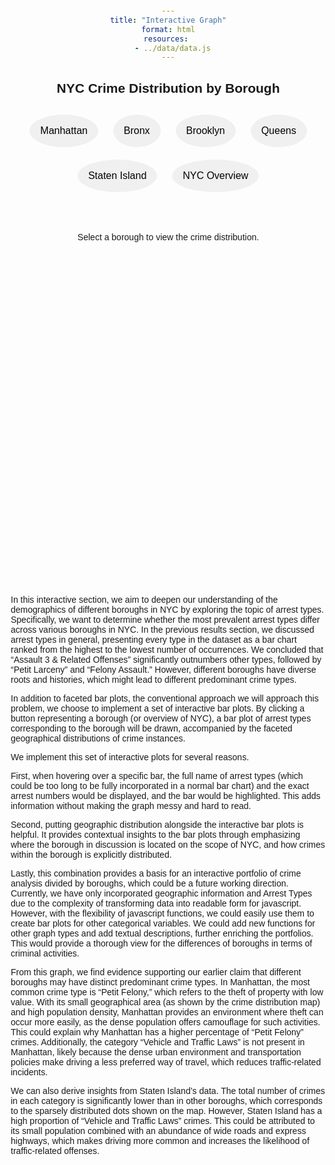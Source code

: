 ```yaml
---
title: "Interactive Graph"
format: html
resources: 
  - ../data/data.js
---
```


## NYC Crime Distribution by Borough

```{=html}
<style>
  body {
    font-family: Arial, sans-serif;
    text-align: center;
    margin: 20px;
  }
  .button-group {
    margin: 20px;
  }
  button {
    margin: 10px;
    padding: 15px;
    font-size: 16px;
    cursor: pointer;
    border: 2px solid transparent;
    border-radius: 50%;
    background-color: #f0f0f0;
    transition: border 0.3s ease, background-color 0.3s ease;
  }
  button:focus {
    outline: none;
    border: 2px dotted #007BFF;
    background-color: #e6f7ff;
  }
  button:hover {
    background-color: #d9d9d9;
  }
  #image-container {
    margin-top: 20px;
    display: inline-block;
  }
  #chart-container {
    margin-top: 20px;
    display: inline-block;
    width: 450px;
    height: 450px;
  }
  img {
    max-width: 100%;
    max-height: 600px;
  }
  .bar {
    fill: steelblue;
  }
  .bar:hover {
    fill: darkorange;
  }
  .axis-label {
    font-size: 12px;
  }
</style>

<div class="button-group">
  <button onclick="showImage('Manhattan')">Manhattan</button>
  <button onclick="showImage('Bronx')">Bronx</button>
  <button onclick="showImage('Brooklyn')">Brooklyn</button>
  <button onclick="showImage('Queens')">Queens</button>
  <button onclick="showImage('Staten Island')">Staten Island</button>
  <button onclick="showImage('NYC')">NYC Overview</button>
</div>

<div id="visualizations">
  <div id="image-container">
    <p>Select a borough to view the crime distribution.</p>
  </div>
  <div id="chart-container">
    <!-- D3 bar chart will be rendered here -->
  </div>
</div>

<div style="margin-top: 80px;">
<script src="../data/data.js"></script>
<script src="https://d3js.org/d3.v7.min.js"></script>
<script>
  // Function to dynamically display the correct image and bar chart
  function showImage(boroughName) {
    // Update the image
    const imageContainer = document.getElementById('image-container');
    imageContainer.innerHTML = `<img src="https://raw.githubusercontent.com/jdai0/EDAV_Final_Project_Group4/refs/heads/main/images/arrest_locations_${boroughName}.png" alt="${boroughName} Crime Distribution">`;

    // Render the bar chart (use 'OFNS_DESC' by default)
    renderBarChart(boroughName, 'OFNS_DESC');
  }

  function renderBarChart(boroughName, variable) {
    
    const boroughMapping = {
      "Brooklyn": "B",
      "Manhattan": "M",
      "Bronx": "K",
      "Queens": "Q",
      "Staten Island": "S"
    };

    let boroughData;
    if (boroughName === "NYC") {
      // Use the entire dataset for "NYC"
      boroughData = data;
    } else {
      const borough = boroughMapping[boroughName];
      if (!borough) {
        console.error(`No abbreviation found for borough: ${boroughName}`);
        return;
      }
      boroughData = data.find(d => d.ARREST_BORO === borough);
      if (!boroughData) {
        console.error(`No data found for borough: ${boroughName}`);
        return;
      }
    }

    const crimes = boroughName === "NYC"
      ? boroughData.flatMap(d => d.crimes) 
      : boroughData.crimes;

    // Process crimes data based on the selected variable
    const aggregatedData = crimes.reduce((acc, crime) => {
      const crimeVariable = crime[variable]; 
      const count = crime.count[0];

      if (!acc[crimeVariable]) {
        acc[crimeVariable] = 0;
      }

      acc[crimeVariable] += count;

      return acc;
    }, {});

    // Convert aggregated data into an array for sorting and visualization
    const processedData = Object.entries(aggregatedData)
      .map(([crimeVariable, count]) => ({ crimeVariable, count }))
      .sort((a, b) => b.count - a.count);

    const topCrimes = processedData.slice(0, 10);

    const chartContainer = d3.select("#chart-container");
    chartContainer.selectAll("*").remove();

    const width = 550;
    const height = 500;
    const margin = { top: 100, right: 50, bottom: 100, left: 50 };

    const svg = chartContainer.append("svg")
      .attr("width", width)
      .attr("height", height);

    const xScale = d3.scaleBand()
      .domain(topCrimes.map(d => d.crimeVariable))
      .range([margin.left, width - margin.right])
      .padding(0.2);

    const yScale = d3.scaleLinear()
      .domain([0, d3.max(topCrimes, d => d.count)])
      .range([height - margin.bottom, margin.top]);

    const tooltip = d3.select("body").append("div")
      .attr("class", "tooltip")
      .style("position", "absolute")
      .style("background", "lightgray")
      .style("border", "1px solid black")
      .style("border-radius", "4px")
      .style("padding", "8px")
      .style("opacity", 0)
      .style("pointer-events", "none");

    svg.selectAll(".bar")
      .data(topCrimes)
      .enter()
      .append("rect")
      .attr("class", "bar")
      .attr("x", d => xScale(d.crimeVariable))
      .attr("y", d => yScale(d.count))
      .attr("width", xScale.bandwidth())
      .attr("height", d => height - margin.bottom - yScale(d.count))
      .attr("fill", "steelblue")
      .style("pointer-events", "all")
      .on("mouseover", function (event, d) {
        tooltip.style("opacity", 1)
          .html(`${variable}: ${d.crimeVariable}<br>Count: ${d.count}`);
      })
      .on("mousemove", function (event) {
        tooltip.style("left", `${event.pageX + 10}px`)
          .style("top", `${event.pageY - 20}px`);
      })
      .on("mouseout", function () {
        tooltip.style("opacity", 0);
      });

    svg.append("g")
      .attr("transform", `translate(0,${height - margin.bottom})`)
      .call(d3.axisBottom(xScale))
      .selectAll("text")
      .attr("transform", "rotate(-45)")
      .style("text-anchor", "end")
      .style("font-size", "10px");

    svg.append("g")
      .attr("transform", `translate(${margin.left},0)`)
      .call(d3.axisLeft(yScale))
      .selectAll("text")
      .style("font-size", "10px");

    svg.append("text")
      .attr("x", width / 2)
      .attr("y", margin.top - 10)
      .attr("text-anchor", "middle")
      .style("font-size", "14px")
      .style("font-weight", "bold")
      .text(`Top 10 Arrest Types in ${boroughName}`);
  }

  window.onload = () => showImage('NYC');
</script>
```

<div style="text-align: left;">
In this interactive section, we aim to deepen our understanding of the demographics of different boroughs in NYC by exploring the topic of arrest types. Specifically, we want to determine whether the most prevalent arrest types differ across various boroughs in NYC. In the previous results section, we discussed arrest types in general, presenting every type in the dataset as a bar chart ranked from the highest to the lowest number of occurrences. We concluded that “Assault 3 & Related Offenses” significantly outnumbers other types, followed by "Petit Larceny" and "Felony Assault." However, different boroughs have diverse roots and histories, which might lead to different predominant crime types.

In addition to faceted bar plots, the conventional approach we will approach this problem, we choose to implement a set of interactive bar plots. By clicking a button representing a borough (or overview of NYC), a bar plot of arrest types corresponding to the borough will be drawn, accompanied by the faceted geographical distributions of crime instances. 

We implement this set of interactive plots for several reasons.

First, when hovering over a specific bar, the full name of arrest types (which could be too long to be fully incorporated in a normal bar chart) and the exact arrest numbers would be displayed, and the bar would be highlighted. This adds information without making the graph messy and hard to read. 

Second, putting geographic distribution alongside the interactive bar plots is helpful. It provides contextual insights to the bar plots through emphasizing where the borough in discussion is located on the scope of NYC, and how crimes within the borough is explicitly distributed. 

Lastly, this combination provides a basis for an interactive portfolio of crime analysis divided by boroughs, which could be a future working direction. Currently, we have only incorporated geographic information and Arrest Types due to the complexity of transforming data into readable form for javascript. However, with the flexibility of javascript functions, we could easily use them to create bar plots for other categorical variables. We could add new functions for other graph types and add textual descriptions, further enriching the portfolios. This would provide a thorough view for the differences of boroughs in terms of criminal activities.

From this graph, we find evidence supporting our earlier claim that different boroughs may have distinct predominant crime types. In Manhattan, the most common crime type is "Petit Felony," which refers to the theft of property with low value. With its small geographical area (as shown by the crime distribution map) and high population density, Manhattan provides an environment where theft can occur more easily, as the dense population offers camouflage for such activities. This could explain why Manhattan has a higher percentage of "Petit Felony" crimes. Additionally, the category "Vehicle and Traffic Laws" is not present in Manhattan, likely because the dense urban environment and transportation policies make driving a less preferred way of travel, which reduces traffic-related incidents.

We can also derive insights from Staten Island's data. The total number of crimes in each category is significantly lower than in other boroughs, which corresponds to the sparsely distributed dots shown on the map. However, Staten Island has a high proportion of "Vehicle and Traffic Laws" crimes. This could be attributed to its small population combined with an abundance of wide roads and express highways, which makes driving more common and increases the likelihood of traffic-related offenses.

</div>
